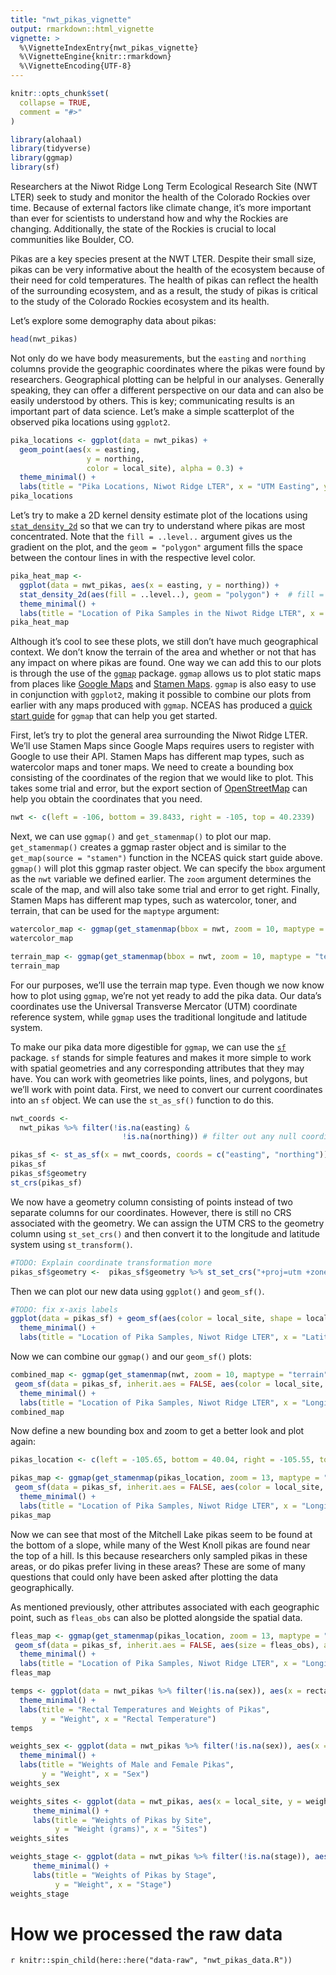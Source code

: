 ---
title: "nwt_pikas_vignette"
output: rmarkdown::html_vignette
vignette: >
  %\VignetteIndexEntry{nwt_pikas_vignette}
  %\VignetteEngine{knitr::rmarkdown}
  %\VignetteEncoding{UTF-8}
---

```{r, include = FALSE}
knitr::opts_chunk$set(
  collapse = TRUE,
  comment = "#>"
)
```

```{r setup, fig.width = 5, dpi = 100}
library(alohaal)
library(tidyverse)
library(ggmap)
library(sf)
```


Researchers at the Niwot Ridge Long Term Ecological Research Site (NWT LTER) seek to study and monitor the health of the Colorado Rockies over time. Because of external factors like climate change, it's more important than ever for scientists to understand how and why the Rockies are changing. Additionally, the state of the Rockies is crucial to local communities like Boulder, CO.

Pikas are a key species present at the NWT LTER. Despite their small size, pikas can be very informative about the health of the ecosystem because of their need for cold temperatures. The health of pikas can reflect the health of the surrounding ecosystem, and as a result, the study of pikas is critical to the study of the Colorado Rockies ecosystem and its health. 

Let's explore some demography data about pikas:

```{r}
head(nwt_pikas)
```

Not only do we have body measurements, but the `easting` and `northing` columns provide the geographic coordinates where the pikas were found by researchers. Geographical plotting can be helpful in our analyses. Generally speaking, they can offer a different perspective on our data and can also be easily understood by others. This is key; communicating results is an important part of data science. Let's make a simple scatterplot of the observed pika locations using `ggplot2`.

```{r}
pika_locations <- ggplot(data = nwt_pikas) +
  geom_point(aes(x = easting,
                 y = northing,
                 color = local_site), alpha = 0.3) +
  theme_minimal() +
  labs(title = "Pika Locations, Niwot Ridge LTER", x = "UTM Easting", y = "UTM Northing")
pika_locations
```

Let's try to make a 2D kernel density estimate plot of the locations using [`stat_density_2d`](https://ggplot2.tidyverse.org/reference/geom_density_2d.html) so that we can try to understand where pikas are most concentrated. Note that the `fill = ..level..` argument gives us the gradient on the plot, and the `geom = "polygon"` argument fills the space between the contour lines in with the respective level color.

```{r}
pika_heat_map <-
  ggplot(data = nwt_pikas, aes(x = easting, y = northing)) +
  stat_density_2d(aes(fill = ..level..), geom = "polygon") +  # fill = ..level.. to get gradient and geom = "polygon" to get filled plot instead of contour lines
  theme_minimal() +
  labs(title = "Location of Pika Samples in the Niwot Ridge LTER", x = "UTM Easting", y = "UTM Northing")
pika_heat_map
```

Although it's cool to see these plots, we still don't have much geographical context. We don't know the terrain of the area and whether or not that has any impact on where pikas are found. One way we can add this to our plots is through the use of the [`ggmap`](https://github.com/dkahle/ggmap) package. `ggmap` allows us to plot static maps from places like [Google Maps](https://www.google.com/maps/) and [Stamen Maps](http://maps.stamen.com/#terrain/12/37.7706/-122.3782). `ggmap` is also easy to use in conjunction with `ggplot2`, making it possible to combine our plots from earlier with any maps produced with `ggmap`. NCEAS has produced a [quick start guide](https://www.nceas.ucsb.edu/sites/default/files/2020-04/ggmapCheatsheet.pdf) for `ggmap` that can help you get started.

First, let's try to plot the general area surrounding the Niwot Ridge LTER. We'll use Stamen Maps since Google Maps requires users to register with Google to use their API. Stamen Maps has different map types, such as watercolor maps and toner maps. We need to create a bounding box consisting of the coordinates of the region that we would like to plot. This takes some trial and error, but the export section of [OpenStreetMap](https://www.openstreetmap.org/export) can help you obtain the coordinates that you need.

```{r}
nwt <- c(left = -106, bottom = 39.8433, right = -105, top = 40.2339)
```

Next, we can use `ggmap()` and `get_stamenmap()` to plot our map. `get_stamenmap()` creates a ggmap raster object and is similar to the `get_map(source = "stamen")` function in the NCEAS quick start guide above. `ggmap()` will plot this ggmap raster object. We can specify the `bbox` argument as the `nwt` variable we defined earlier. The `zoom` argument determines the scale of the map, and will also take some trial and error to get right. Finally, Stamen Maps has different map types, such as watercolor, toner, and terrain, that can be used for the `maptype` argument:

```{r}
watercolor_map <- ggmap(get_stamenmap(bbox = nwt, zoom = 10, maptype = "watercolor"))
watercolor_map 
```

```{r}
terrain_map <- ggmap(get_stamenmap(bbox = nwt, zoom = 10, maptype = "terrain"))
terrain_map
```

For our purposes, we'll use the terrain map type. Even though we now know how to plot using `ggmap`, we're not yet ready to add the pika data. Our data's coordinates use the Universal Transverse Mercator (UTM) coordinate reference system, while `ggmap` uses the traditional longitude and latitude system.

To make our pika data more digestible for `ggmap`, we can use the [`sf`](https://r-spatial.github.io/sf/index.html) package. `sf` stands for simple features and makes it more simple to work with spatial geometries and any corresponding attributes that they may have. You can work with geometries like points, lines, and polygons, but we'll work with point data. First, we need to convert our current coordinates into an `sf` object. We can use the `st_as_sf()` function to do this.

```{r}
nwt_coords <-
  nwt_pikas %>% filter(!is.na(easting) &
                         !is.na(northing)) # filter out any null coordinate values

pikas_sf <- st_as_sf(x = nwt_coords, coords = c("easting", "northing"))
pikas_sf
pikas_sf$geometry
st_crs(pikas_sf)
```

We now have a geometry column consisting of points instead of two separate columns for our coordinates. However, there is still no CRS associated with the geometry. We can assign the UTM CRS to the geometry column using `st_set_crs()` and then convert it to the longitude and latitude system using `st_transform()`.

```{r}
#TODO: Explain coordinate transformation more
pikas_sf$geometry <-  pikas_sf$geometry %>% st_set_crs("+proj=utm +zone=13") %>% st_transform("+proj=longlat")
```

Then we can plot our new data using `ggplot()` and `geom_sf()`.

```{r}
#TODO: fix x-axis labels
ggplot(data = pikas_sf) + geom_sf(aes(color = local_site, shape = local_site), alpha = 0.6) +
  theme_minimal() +
  labs(title = "Location of Pika Samples, Niwot Ridge LTER", x = "Latitude (Degrees)", y = "Longitude (Degrees)")
```

Now we can combine our `ggmap()` and our `geom_sf()` plots:

```{r}
combined_map <- ggmap(get_stamenmap(nwt, zoom = 10, maptype = "terrain")) + 
 geom_sf(data = pikas_sf, inherit.aes = FALSE, aes(color = local_site, shape = local_site), alpha = 0.3) +
  theme_minimal() +
  labs(title = "Location of Pika Samples, Niwot Ridge LTER", x = "Longitude (Degrees)", y = "Latitude (Degrees)")
combined_map
```
Now define a new bounding box and zoom to get a better look and plot again:

```{r}
pikas_location <- c(left = -105.65, bottom = 40.04, right = -105.55, top = 40.1)

pikas_map <- ggmap(get_stamenmap(pikas_location, zoom = 13, maptype = "terrain")) + 
 geom_sf(data = pikas_sf, inherit.aes = FALSE, aes(color = local_site, shape = local_site), alpha = 0.3) +
  theme_minimal() +
  labs(title = "Location of Pika Samples, Niwot Ridge LTER", x = "Longitude (Degrees)", y = "Latitude (Degrees)")
pikas_map
```

Now we can see that most of the Mitchell Lake pikas seem to be found at the bottom of a slope, while many of the West Knoll pikas are found near the top of a hill. Is this because researchers only sampled pikas in these areas, or do pikas prefer living in these areas? These are some of many questions that could only have been asked after plotting the data geographically.


As mentioned previously, other attributes associated with each geographic point, such as `fleas_obs` can also be plotted alongside the spatial data. 
```{r}
fleas_map <- ggmap(get_stamenmap(pikas_location, zoom = 13, maptype = "terrain")) + 
 geom_sf(data = pikas_sf, inherit.aes = FALSE, aes(size = fleas_obs), alpha = 0.3) +
  theme_minimal() +
  labs(title = "Location of Pika Samples, Niwot Ridge LTER", x = "Longitude (Degrees)", y = "Latitude (Degrees)")
fleas_map
```


```{r temps, fig.width = 5, dpi = 100}
temps <- ggplot(data = nwt_pikas %>% filter(!is.na(sex)), aes(x = rectal_temp, y = weight)) + geom_point(aes(color = sex, shape = sex), alpha = 0.8) +
  theme_minimal() +
  labs(title = "Rectal Temperatures and Weights of Pikas",
       y = "Weight", x = "Rectal Temperature")
temps
```

```{r weights_sex, fig.width = 5, dpi = 100}
weights_sex <- ggplot(data = nwt_pikas %>% filter(!is.na(sex)), aes(x = sex, y = weight)) + geom_boxplot(aes(color = sex, shape = sex), alpha = 0.8, width = 0.5) +
  theme_minimal() +
  labs(title = "Weights of Male and Female Pikas",
       y = "Weight", x = "Sex")
weights_sex
```

```{r weights_sites, fig.width = 5, dpi = 100}
weights_sites <- ggplot(data = nwt_pikas, aes(x = local_site, y = weight)) + geom_boxplot(aes(color = local_site, shape = local_site), alpha = 0.8, width = 0.5) +
     theme_minimal() +
     labs(title = "Weights of Pikas by Site",
          y = "Weight (grams)", x = "Sites")
weights_sites
```

```{r weights_stage, fig.width = 5, dpi = 100}
weights_stage <- ggplot(data = nwt_pikas %>% filter(!is.na(stage)), aes(x = stage, y = weight)) + geom_boxplot(aes(color = stage, shape = stage), alpha = 0.8, width = 0.5) +
     theme_minimal() +
     labs(title = "Weights of Pikas by Stage",
          y = "Weight", x = "Stage")
weights_stage
```

# How we processed the raw data
`r knitr::spin_child(here::here("data-raw", "nwt_pikas_data.R"))`
